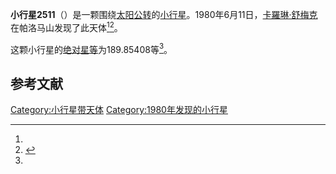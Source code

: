 {{Infobox planet
| bgcolour = #FFFFC0
| name = 2511 Patterson
| symbol = 
| image = 
| caption = 
| discovery = yes
| discovery_ref = 
| discoverer = [[卡羅琳·舒梅克|卡羅琳·舒梅克]]
| discovery_site = [[帕洛马山|帕洛马山]] 
| discovered = 1980年6月11日
| designations = yes
| mp_name = 
| named_after = 
| alt_names = 1980 LM/ 1934 CK / 1965 AD / 1974 VE2 / 1979 BS
| mp_category = [[主带小行星|主带小行星]]
| orbit_ref = <ref name="a">[http://ssd.jpl.nasa.gov/sbdb.cgi?sstr=2511 2511 Patterson] {{Wayback|url=http://ssd.jpl.nasa.gov/sbdb.cgi?sstr=2511 |date=20201128175647 }}，小行星數據庫瀏覽器（JPL Small-Body Database Browser）－[[美国国家航空航天局|美国国家航空航天局]]喷气推进实验室</ref>
| epoch = 2456400.5 (2013年4月18日更新)
| aphelion = {{convert|2.5370102|AU|km|3|abbr=on|lk=out}}
| perihelion = {{convert|2.0614048|AU|km|3|abbr=on}}
| semimajor = {{convert|2.2992075|AU|km|3|abbr=on}}
| eccentricity = 0.1034281
| period = 1273.40244 [[日|日]]<br />3.49[[儒略年|儒略年]]
| avg_speed = 
| inclination = 8.04914
| asc_node = 85.57380
| mean_anomaly = 
| arg_peri = 189.85408
| satellites = 
| physical_characteristics = yes
| dimensions = 
| mass = 
| density = 
| surface_grav = 
| escape_velocity = 
| sidereal_day = 
| axial_tilt = 
| pole_ecliptic_lat = 
| pole_ecliptic_lon = 
| albedo = 
| temperatures= 
| temp_name1 = 
| mean_temp_1 = 
| max_temp_1 = 
| temp_name2 = 
| max_temp_2 = 
| spectral_type = 
| abs_magnitude = 189.85408
}}

'''小行星2511'''（{{lang-en|2511 Patterson}}）是一颗围绕[[太阳|太阳]][[公转|公转]]的[[小行星|小行星]]。1980年6月11日，[[卡羅琳·舒梅克|卡羅琳·舒梅克]]在帕洛马山发现了此天体<ref name="a" /><ref>{{cite news|title=小行星列表|url=http://cfa-www.harvard.edu/iau/lists/NumberedMPs.txt|accessdate=2013-07-08|newspaper=哈佛大学|archive-date=2008-05-17|archive-url=https://web.archive.org/web/20080517010638/http://cfa-www.harvard.edu/iau/lists/NumberedMPs.txt|dead-url=no}}</ref>。

这颗小行星的[[绝对星等|绝对星等]]为189.85408等<ref name="a" />。

==参考文献==
{{reflist}}
{{Minor Planet Number|[[小行星2510|小行星2510]]|[[小行星2512|小行星2512]]}}

{{小天体}}

[[Category:小行星带天体|Category:小行星带天体]]
[[Category:1980年发现的小行星|Category:1980年发现的小行星]]

{{asteroid-stub}}